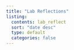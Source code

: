 ```yaml
---
title: "Lab Reflections"
listing:
  contents: lab_reflect
  sort: "date desc"
  type: default
  categories: false
---
```

